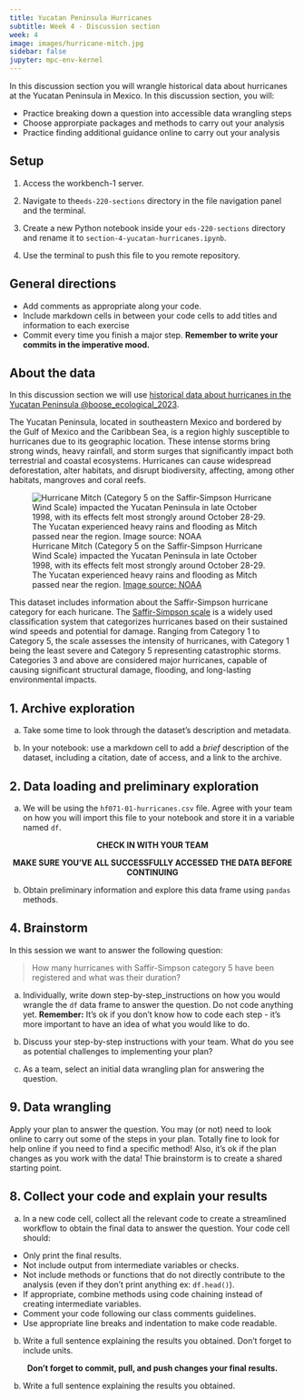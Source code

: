 ```yaml
---
title: Yucatan Peninsula Hurricanes
subtitle: Week 4 - Discussion section
week: 4
image: images/hurricane-mitch.jpg
sidebar: false
jupyter: mpc-env-kernel
---
```


In this discussion section you will wrangle historical data about hurricanes at the Yucatan Peninsula in Mexico. In this discussion section, you will:

- Practice breaking down a question into accessible data wrangling steps
- Choose approrpiate packages and methods to carry out your analysis
- Practice finding additional guidance online to carry out your analysis 

## Setup

:::{.callout-tip appearance="minimal"}
1. Access the workbench-1 server.

2. Navigate to the`eds-220-sections` directory in the file navigation panel and the terminal.

3. Create a new Python notebook inside your `eds-220-sections` directory and rename it to `section-4-yucatan-hurricanes.ipynb`. 

4. Use the terminal to push this file to you remote repository. 
:::

## General directions
:::{.callout-tip appearance="minimal"}
- Add comments as appropriate along your code.
- Include markdown cells in between your code cells to add titles and information to each exercise
- Commit every time you finish a major step. **Remember to write your commits in the imperative mood.**
:::

## About the data
In this discussion section we will use [historical data about hurricanes in the Yucatan Peninsula  @boose_ecological_2023](https://portal.edirepository.org/nis/mapbrowse?packageid=knb-lter-hfr.71.23).

The Yucatan Peninsula, located in southeastern Mexico and bordered by the Gulf of Mexico and the Caribbean Sea, is a region highly susceptible to hurricanes due to its geographic location. These intense storms bring strong winds, heavy rainfall, and storm surges that significantly impact both terrestrial and coastal ecosystems. Hurricanes can cause widespread deforestation, alter habitats, and disrupt biodiversity,  affecting, among other habitats, mangroves and coral reefs.

![Hurricane Mitch (Category 5 on the Saffir-Simpson Hurricane Wind Scale) impacted the Yucatan Peninsula in late October 1998, with its effects felt most strongly around October 28-29. The Yucatan experienced heavy rains and flooding as Mitch passed near the region. [Image source: NOAA](https://www.nesdis.noaa.gov/news/25-years-later-looking-back-the-october-monster-named-mitch)](/discussion-sections/images/hurricane-mitch.jpg)

This dataset includes information about the Saffir-Simpson hurricane category for each huricane. The [Saffir-Simpson scale](https://www.weather.gov/mfl/saffirsimpson#:~:text=The%20Saffir%2DSimpson%20Hurricane%20Wind,loss%20of%20life%20and%20damage.) is a widely used classification system that categorizes hurricanes based on their sustained wind speeds and potential for damage. Ranging from Category 1 to Category 5, the scale assesses the intensity of hurricanes, with Category 1 being the least severe and Category 5 representing catastrophic storms. Categories 3 and above are considered major hurricanes, capable of causing significant structural damage, flooding, and long-lasting environmental impacts. 


## 1. Archive exploration
a. Take some time to look through the dataset's description and metadata.

b. In your notebook: use a markdown cell to add a *brief* description of the dataset, including a citation, date of access, and a link to the archive. 


## 2. Data loading and preliminary exploration

a. We will be using the `hf071-01-hurricanes.csv` file. Agree with your team on how you will import this file to your notebook and store it in a variable named `df`. 

<!--
```python
# VIA FILEPATH
import os
import pandas as pd

fp = os.path.join('data', 'hf071-01-hurricanes.csv')
df = pd.read_csv(fp)


# VIA URL
URL = 'https://portal.edirepository.org/nis/dataviewer?packageid=knb-lter-hfr.71.23&entityid=ab0fe2bf4f3ad850371ccb9c69d78469'
df = pd.read_csv(URL)
```
-->
<p style="text-align: center;">
**CHECK IN WITH YOUR TEAM** 
</p>
<p style="text-align: center;">
**MAKE SURE YOU'VE ALL SUCCESSFULLY ACCESSED THE DATA BEFORE CONTINUING**
</p>

b. Obtain preliminary information and explore this data frame using `pandas` methods. 


## 4. Brainstorm
In this session we want to answer the following question:

> How many hurricanes with Saffir-Simpson category 5 have been registered and what was their duration? 

a. Individually, write down step-by-step_instructions on how you would wrangle the `df` data frame to answer the question. Do not code anything yet. **Remember:** It’s ok if you don’t know how to code each step - it’s more important to have an idea of what you would like to do.

b. Discuss your step-by-step instructions with your team. What do you see as potential challenges to implementing your plan? 

c. As a team, select an initial data wrangling plan for answering the question. 

## 9. Data wrangling

Apply your plan to answer the question. You may (or not) need to look online to carry out some of the steps in your plan. Totally fine to look for help online if you need to find a specific method! Also, it's ok if the plan changes as you work with the data! Thie brainstorm is to create a shared starting point. 

## 8. Collect your code and explain your results

a. In a new code cell, collect all the relevant code to create a streamlined workflow to obtain the final data to answer the question. Your code cell should:

- Only print the final results. 
- Not include output from intermediate variables or checks.
- Not include methods or functions that do not directly contribute to the analysis (even if they don't print anything ex: `df.head()`).
- If appropriate, combine methods using code chaining instead of creating intermediate variables.
- Comment your code following our class comments guidelines. 
- Use appropriate line breaks and indentation to make code readable.

b. Write a full sentence explaining the results you obtained. Don't forget to include units.

<p style="text-align: center;">
**Don't forget to commit, pull, and push changes your final results.**
</p>

b. Write a full sentence explaining the results you obtained.

<!--
```python
import os
import pandas as pd

fp = os.path.join('data', 'hf071-01-hurricanes.csv')
df = pd.read_csv(fp)

# Convert datetime 
df['start.date'] = pd.to_datetime(df['start.date'])
df['end.date'] = pd.to_datetime(df['end.date'])

# Calculate duration of events
df['duration']= df['end.date'] - df['start.date']

# Select rows with Saffir-Simpson category 5
df[df.ss==5]
```
-->